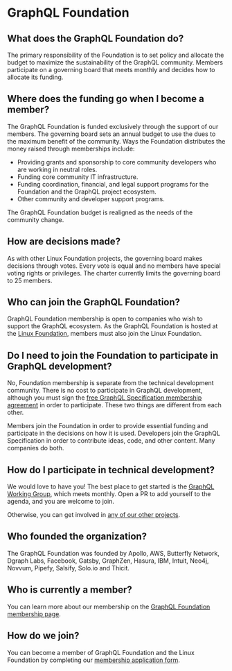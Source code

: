 # GraphQL Foundation

## What does the GraphQL Foundation do?

The primary responsibility of the Foundation is to set policy and allocate the budget to maximize the sustainability of the GraphQL community. Members participate on a governing board that meets monthly and decides how to allocate its funding.

## Where does the funding go when I become a member?

The GraphQL Foundation is funded exclusively through the support of our members. The governing board sets an annual budget to use the dues to the maximum benefit of the community.
Ways the Foundation distributes the money raised through memberships include:

- Providing grants and sponsorship to core community developers who are working in neutral roles.
- Funding core community IT infrastructure.
- Funding coordination, financial, and legal support programs for the Foundation and the GraphQL project ecosystem.
- Other community and developer support programs.

The GraphQL Foundation budget is realigned as the needs of the community change.

## How are decisions made?

As with other Linux Foundation projects, the governing board makes decisions through votes. Every vote is equal and no members have special voting rights or privileges. The charter currently limits the governing board to 25 members.

## Who can join the GraphQL Foundation?

GraphQL Foundation membership is open to companies who wish to support the GraphQL ecosystem. As the GraphQL Foundation is hosted at the [Linux Foundation](https://linuxfoundation.org), members must also join the Linux Foundation.

## Do I need to join the Foundation to participate in GraphQL development?

No, Foundation membership is separate from the technical development community. There is no cost to participate in GraphQL development, although you must sign the [free GraphQL Specification membership agreement](https://github.com/graphql/graphql-wg/tree/main/membership) in order to participate. These two things are different from each other.

Members join the Foundation in order to provide essential funding and participate in the decisions on how it is used. Developers join the GraphQL Specification in order to contribute ideas, code, and other content. Many companies do both.

## How do I participate in technical development?

We would love to have you! The best place to get started is the [GraphQL Working Group](https://github.com/graphql/graphql-wg/tree/HEAD/membership), which meets monthly. Open a PR to add yourself to the agenda, and you are welcome to join.

Otherwise, you can get involved in [any of our other projects](https://github.com/graphql/graphql-wg/blob/main/GraphQL-TSC.md#about-the-graphql-specification-project).

## Who founded the organization?

The GraphQL Foundation was founded by Apollo, AWS, Butterfly Network, Dgraph Labs, Facebook, Gatsby, GraphZen, Hasura, IBM, Intuit, Neo4j, Novvum, Pipefy, Salsify, Solo.io and Thicit.

## Who is currently a member?

You can learn more about our membership on the [GraphQL Foundation membership page](/foundation/members).

## How do we join?

You can become a member of GraphQL Foundation and the Linux Foundation by completing our [membership application form](https://join.graphql.org).

